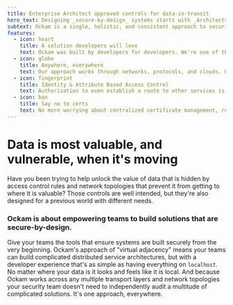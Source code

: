 ```yaml
---
title: Enterprise Architect approved controls for data-in-transit
hero_text: Designing _secure-by-design_ systems starts with _Architects_
subtext: Ockam is a single, holistic, and consistent approach to securing data across your entire enterprise
features:
  - icon: heart
    title: A solution developers will love
    text: Ockam was built by developers for developers. We're one of the most popular and fastest growing open source security project and community.
  - icon: globe
    title: Anywhere, everywhere
    text: Our approach works through networks, protocols, and clouds. On-prem, across clouds, TCP, bluetooth... it even works through asynchronous messaging systems such as Apache Kafka!
  - icon: fingerprint
    title: Identity & Attribute Based Access Control
    text: Authorization to even establish a route to other services is tied to the unique identity of the client requesting access, which is both more flexible in terms of supporting modern and often dynamic deployment approaches and also more clearly aligns with your intentions around access controls. If the client is able to establish trust that they are who they say they are then they are able to route their packets to the database. Contrast that to historical approaches with _permanent_ access decisions based on assumptions about the remote network (e.g. is this request coming from an IP addess we have pre-authorized?). This is in addition to the authentication and authorization controls your services may already be providing, which will continue to work as they always have.
  - icon: ban
    title: Say no to certs
    text: No more worrying about centralized certificate management, rotating certificates before they expire, and the delicate act of rolling those updates out across your organization.
---
```


# Data is most valuable, and vulnerable, when it's moving

Have you been trying to help unlock the value of data that is hidden by
access control rules and network topologies that prevent it from getting to
where it is valuable? Those controls are well intended, but they're also designed
for a previous world with different needs. 

### Ockam is about empowering teams to build solutions that are secure-by-design.

Give your teams the tools that ensure systems are built securely from the very
beginning. Ockam's approach of "virtual adjacency" means your teams 
can build complicated distributed service architectures, but with a developer
experience that's as simple as having everything on `localhost`. No matter where
your data is it looks and feels like it is local. And because
Ockam works across any multiple transport layers and network topologies your 
security team doesn't need to independently audit a multitude of complicated 
solutions. It's one approach, everywhere.